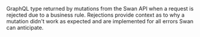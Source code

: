 GraphQL type returned by mutations from the Swan API when a request is rejected due to a business rule.
Rejections provide context as to why a mutation didn't work as expected and are implemented for all errors Swan can anticipate.